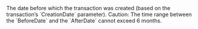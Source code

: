   

  

<ResponseField name="BeforeDate" type="timestamp" default="">    
The date before which the transaction was created (based on the transaction’s `CreationDate` parameter).  
Caution: The time range between the `BeforeDate` and the `AfterDate` cannot exceed 6 months. 
</ResponseField>